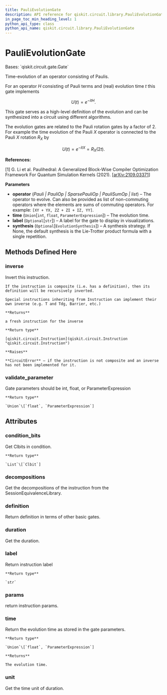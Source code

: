 ```yaml
---
title: PauliEvolutionGate
description: API reference for qiskit.circuit.library.PauliEvolutionGate
in_page_toc_min_heading_level: 1
python_api_type: class
python_api_name: qiskit.circuit.library.PauliEvolutionGate
---
```


# PauliEvolutionGate

<Class id="qiskit.circuit.library.PauliEvolutionGate" isDedicatedPage={true} github="https://github.com/qiskit/qiskit/tree/stable/0.19/qiskit/circuit/library/pauli_evolution.py" signature="PauliEvolutionGate(operator, time=1.0, label=None, synthesis=None)" modifiers="class">
  Bases: `qiskit.circuit.gate.Gate`

  Time-evolution of an operator consisting of Paulis.

  For an operator $H$ consisting of Pauli terms and (real) evolution time $t$ this gate implements

$$
U(t) = e^{-itH}.
$$

  This gate serves as a high-level definition of the evolution and can be synthesized into a circuit using different algorithms.

  The evolution gates are related to the Pauli rotation gates by a factor of 2. For example the time evolution of the Pauli $X$ operator is connected to the Pauli $X$ rotation $R_X$ by

$$
U(t) = e^{-itX} = R_X(2t).
$$

  **References:**

  \[1] G. Li et al. Paulihedral: A Generalized Block-Wise Compiler Optimization Framework For Quantum Simulation Kernels (2021). \[[arXiv:2109.03371](https://arxiv.org/abs/2109.03371)]

  **Parameters**

  *   **operator** (*Pauli | PauliOp | SparsePauliOp | PauliSumOp | list*) – The operator to evolve. Can also be provided as list of non-commuting operators where the elements are sums of commuting operators. For example: `[XY + YX, ZZ + ZI + IZ, YY]`.
  *   **time** (`Union`\[`int`, `float`, `ParameterExpression`]) – The evolution time.
  *   **label** (`Optional`\[`str`]) – A label for the gate to display in visualizations.
  *   **synthesis** (`Optional`\[`EvolutionSynthesis`]) – A synthesis strategy. If None, the default synthesis is the Lie-Trotter product formula with a single repetition.

  ## Methods Defined Here

  ### inverse

  <Function id="qiskit.circuit.library.PauliEvolutionGate.inverse" signature="PauliEvolutionGate.inverse()">
    Invert this instruction.

    If the instruction is composite (i.e. has a definition), then its definition will be recursively inverted.

    Special instructions inheriting from Instruction can implement their own inverse (e.g. T and Tdg, Barrier, etc.)

    **Returns**

    a fresh instruction for the inverse

    **Return type**

    [qiskit.circuit.Instruction](qiskit.circuit.Instruction "qiskit.circuit.Instruction")

    **Raises**

    **CircuitError** – if the instruction is not composite and an inverse has not been implemented for it.
  </Function>

  ### validate\_parameter

  <Function id="qiskit.circuit.library.PauliEvolutionGate.validate_parameter" signature="PauliEvolutionGate.validate_parameter(parameter)">
    Gate parameters should be int, float, or ParameterExpression

    **Return type**

    `Union`\[`float`, `ParameterExpression`]
  </Function>

  ## Attributes

  ### condition\_bits

  <Attribute id="qiskit.circuit.library.PauliEvolutionGate.condition_bits">
    Get Clbits in condition.

    **Return type**

    `List`\[`Clbit`]
  </Attribute>

  ### decompositions

  <Attribute id="qiskit.circuit.library.PauliEvolutionGate.decompositions">
    Get the decompositions of the instruction from the SessionEquivalenceLibrary.
  </Attribute>

  ### definition

  <Attribute id="qiskit.circuit.library.PauliEvolutionGate.definition">
    Return definition in terms of other basic gates.
  </Attribute>

  ### duration

  <Attribute id="qiskit.circuit.library.PauliEvolutionGate.duration">
    Get the duration.
  </Attribute>

  ### label

  <Attribute id="qiskit.circuit.library.PauliEvolutionGate.label">
    Return instruction label

    **Return type**

    `str`
  </Attribute>

  ### params

  <Attribute id="qiskit.circuit.library.PauliEvolutionGate.params">
    return instruction params.
  </Attribute>

  ### time

  <Attribute id="qiskit.circuit.library.PauliEvolutionGate.time">
    Return the evolution time as stored in the gate parameters.

    **Return type**

    `Union`\[`float`, `ParameterExpression`]

    **Returns**

    The evolution time.
  </Attribute>

  ### unit

  <Attribute id="qiskit.circuit.library.PauliEvolutionGate.unit">
    Get the time unit of duration.
  </Attribute>
</Class>

